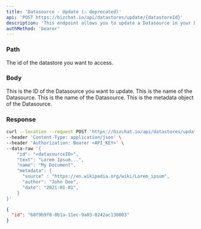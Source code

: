 ```yaml
---
title: 'Datasource - Update (⚠️ deprecated)'
api: 'POST https://bizchat.io/api/datastores/update/{datastoreId}'
description: 'This endpoint allows you to update a Datasource in your Datastore.'
authMethod: 'bearer'
---
```


### Path

<ParamField path="datastoreId" type="string" required>
  The id of the datastore you want to access.
</ParamField>

### Body

<ParamField body="id" type="string" required>
  This is the ID of the Datasource you want to update.
</ParamField>

<ParamField body="text" type="string" required>
  This is the name of the Datasource.
</ParamField>

<ParamField body="name" type="string">
  This is the name of the Datasource.
</ParamField>

<ParamField body="metadata" type="JSON or null">
  This is the metadata object of the Datasource.
</ParamField>

### Response

<ResponseField name="id" type="string"></ResponseField>

<RequestExample>

```bash Example Request
curl --location --request POST 'https://bizchat.io/api/datastores/update/<datastoreId>' \
--header 'Content-Type: application/json' \
--header 'Authorization: Bearer <API_KEY>' \
--data-raw '{
    "id": "<datasourceID>",
    "text": "Lorem Ipsum...",
    "name": "My Document",
    "metadata": {
      "source" : "https://en.wikipedia.org/wiki/Lorem_ipsum",
      "author": "John Doe",
      "date": "2021-01-01",
    }
}'
```

</RequestExample>

<ResponseExample>

```json Response
{
  "id": "60f9b9f0-0b1a-11ec-9a03-0242ac130003"
}
```

</ResponseExample>
